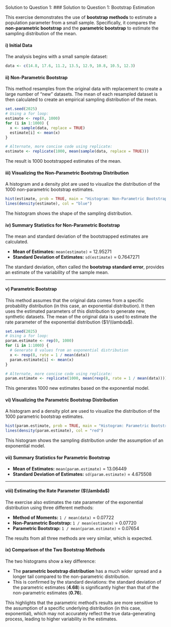 Solution to Question 1:
### Solution to Question 1: Bootstrap Estimation

This exercise demonstrates the use of **bootstrap methods** to estimate a population parameter from a small sample. Specifically, it compares the **non-parametric bootstrap** and the **parametric bootstrap** to estimate the sampling distribution of the mean.

#### i) Initial Data

The analysis begins with a small sample dataset:

```r
data <- c(14.8, 17.6, 11.2, 13.5, 12.9, 10.8, 10.5, 12.3)
```

#### ii) Non-Parametric Bootstrap

This method resamples from the original data with replacement to create a large number of "new" datasets. The mean of each resampled dataset is then calculated to create an empirical sampling distribution of the mean.

```r
set.seed(2025)
# Using a for loop:
estimate <- rep(0, 1000)
for (i in 1:1000) {
  x <- sample(data, replace = TRUE)
  estimate[i] <- mean(x)
}

# Alternate, more concise code using replicate:
estimate <- replicate(1000, mean(sample(data, replace = TRUE)))
```

The result is 1000 bootstrapped estimates of the mean.

#### iii) Visualizing the Non-Parametric Bootstrap Distribution

A histogram and a density plot are used to visualize the distribution of the 1000 non-parametric bootstrap estimates.

```r
hist(estimate, prob = TRUE, main = "Histogram: Non-Parametric Bootstrap", xlab = "Value of Estimator")
lines(density(estimate), col = "blue")
```

The histogram shows the shape of the sampling distribution.

#### iv) Summary Statistics for Non-Parametric Bootstrap

The mean and standard deviation of the bootstrapped estimates are calculated.

  - **Mean of Estimates:** `mean(estimate)` = 12.95271
  - **Standard Deviation of Estimates:** `sd(estimate)` = 0.7647271

The standard deviation, often called the **bootstrap standard error**, provides an estimate of the variability of the sample mean.

-----

#### v) Parametric Bootstrap

This method assumes that the original data comes from a specific probability distribution (in this case, an exponential distribution). It then uses the estimated parameters of this distribution to generate new, synthetic datasets. The mean of the original data is used to estimate the rate parameter of the exponential distribution ($1/\\lambda$).

```r
set.seed(2025)
# Using a for loop:
param.estimate <- rep(0, 1000)
for (i in 1:1000) {
  # Generate 8 values from an exponential distribution
  x <- rexp(8, rate = 1 / mean(data))
  param.estimate[i] <- mean(x)
}

# Alternate, more concise code using replicate:
param.estimate <- replicate(1000, mean(rexp(8, rate = 1 / mean(data))))
```

This generates 1000 new estimates based on the exponential model.

#### vi) Visualizing the Parametric Bootstrap Distribution

A histogram and a density plot are used to visualize the distribution of the 1000 parametric bootstrap estimates.

```r
hist(param.estimate, prob = TRUE, main = "Histogram: Parametric Bootstrap", xlab = "Value of Estimator")
lines(density(param.estimate), col = "red")
```

This histogram shows the sampling distribution under the assumption of an exponential model.

#### vii) Summary Statistics for Parametric Bootstrap

  - **Mean of Estimates:** `mean(param.estimate)` = 13.06449
  - **Standard Deviation of Estimates:** `sd(param.estimate)` = 4.675508

-----

#### viii) Estimating the Rate Parameter ($\\lambda$)

The exercise also estimates the rate parameter of the exponential distribution using three different methods:

  - **Method of Moments:** `1 / mean(data)` = 0.07722
  - **Non-Parametric Bootstrap:** `1 / mean(estimate)` = 0.07720
  - **Parametric Bootstrap:** `1 / mean(param.estimate)` = 0.07654

The results from all three methods are very similar, which is expected.

#### ix) Comparison of the Two Bootstrap Methods

The two histograms show a key difference:

  * The **parametric bootstrap distribution** has a much wider spread and a longer tail compared to the non-parametric distribution.
  * This is confirmed by the standard deviations: the standard deviation of the parametric estimates (**4.68**) is significantly higher than that of the non-parametric estimates (**0.76**).

This highlights that the parametric method's results are more sensitive to the assumption of a specific underlying distribution (in this case, exponential), which may not accurately reflect the true data-generating process, leading to higher variability in the estimates.